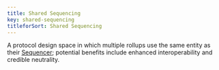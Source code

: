 ```yaml
---
title: Shared Sequencing
key: shared-sequencing
titleforSort: Shared Sequencing
---
```


A protocol design space in which multiple rollups use the same entity as their [Sequencer](/intro/glossary#sequencer); potential benefits include enhanced
interoperability and credible neutrality.

